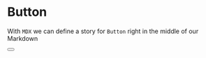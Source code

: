 <!--- Checkbox.stories.mdx --->

<!--- This is your Story template function, shown here in React -->


<Meta title="MDX/Button" component={Button} />

# Button

With `MDX` we can define a story for `Button` right in the middle of our
Markdown

<Button />
